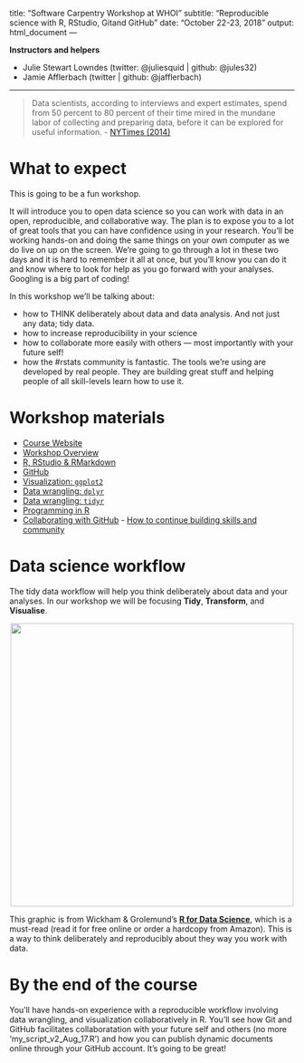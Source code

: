 title: "Software Carpentry Workshop at WHOI"
subtitle: "Reproducible science with R, RStudio, Gitand GitHub" 
date: "October 22-23, 2018"
output: 
  html_document
---


**Instructors and helpers**

- Julie Stewart Lowndes (twitter: @juliesquid | github: @jules32)
- Jamie Afflerbach (twitter | github: @jafflerbach)

----

> Data scientists, according to interviews and expert estimates, spend from 50 percent to 80 percent of their time mired in the mundane labor of collecting and preparing data, before it can be explored for useful information. - [NYTimes (2014)](http://www.nytimes.com/2014/08/18/technology/for-big-data-scientists-hurdle-to-insights-is-janitor-work.html)

# What to expect

This is going to be a fun workshop.  

It will introduce you to open data science so you can work with data in an open, reproducible, and collaborative way. The plan is to expose you to a lot of great tools that you can have confidence using in your research. You'll be working hands-on and doing the same things on your own computer as we do live on up on the screen. We're going to go through a lot in these two days and it is hard to remember it all at once, but you'll know you can do it and know where to look for help as you go forward with your analyses. Googling is a big part of coding!  

In this workshop we'll be talking about: 

- how to THINK deliberately about data and data analysis. And not just any data; tidy data.
- how to increase reproducibility in your science
- how to collaborate more easily with others — most importantly with your future self!
- how the #rstats community is fantastic. The tools we're using are developed by real people. They are building great stuff and helping people of all skill-levels learn how to use it. 

# Workshop materials 

- [Course Website](https://jules32.github.io/2018-10-22-whoi/)
- [Workshop Overview](https://jules32.github.io/2018-10-22-whoi/overview/)
- [R, RStudio & RMarkdown](http://ohi-science.org/data-science-training/rstudio)
- [GitHub](http://ohi-science.org/data-science-training/github)
- [Visualization: `ggplot2`](http://ohi-science.org/data-science-training/viz)
- [Data wrangling: `dplyr`](http://ohi-science.org/data-science-training/dplyr)
- [Data wrangling: `tidyr`](http://ohi-science.org/data-science-training/tidyr)
- [Programming in R](http://ohi-science.org/data-science-training/programming)
- [Collaborating with GitHub](http://ohi-science.org/data-science-training/collaborating) - [How to continue building skills and community](http://ohi-science.org/data-science-training/champion)


# Data science workflow

The tidy data workflow will help you think deliberately about data and your analyses. In our workshop we will be focusing **Tidy**, **Transform**, and **Visualise**.

<center><img src="img/r4ds_data-science.png" width="500px"></center>


This graphic is from Wickham & Grolemund's [**R for Data Science**](http://r4ds.had.co.nz/), which is a must-read (read it for free online or order a hardcopy from Amazon). This is a way to think deliberately and reproducibly about they way you work with data. 

# By the end of the course

You'll have hands-on experience with a reproducible workflow involving data wrangling, and visualization collaboratively in R. You'll see how Git and GitHub facilitates collaboratation with your future self and others (no more 'my_script_v2_Aug_17.R') and how you can publish dynamic documents online through your GitHub account. It's going to be great!  


    
